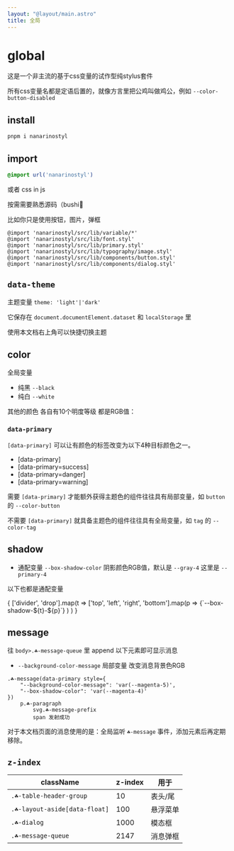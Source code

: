 ```yaml
---
layout: "@layout/main.astro"
title: 全局
---
```



# global

这是一个非主流的基于css变量的试作型纯stylus套件

所有css变量名都是定语后置的，就像方言里把公鸡叫做鸡公，例如 `--color-button-disabled`

## install

```bash
pnpm i nanarinostyl
```

## import

```css
@import url('nanarinostyl')
```

或者 css in js

按需需要熟悉源码（bushi🤣

比如你只是使用按钮，图片，弹框

```styl
@import 'nanarinostyl/src/lib/variable/*'
@import 'nanarinostyl/src/lib/font.styl'
@import 'nanarinostyl/src/lib/primary.styl'
@import 'nanarinostyl/src/lib/typography/image.styl'
@import 'nanarinostyl/src/lib/components/button.styl'
@import 'nanarinostyl/src/lib/components/dialog.styl'
```

## `data-theme`

主题变量 `theme: 'light'|'dark'`

它保存在 `document.documentElement.dataset` 和 `localStorage` 里

使用本文档右上角可以快捷切换主题


## color

全局变量

- 纯黑 `--black` 
- 纯白 `--white` 

其他的颜色 各自有10个明度等级 都是RGB值：

<ColorsCopy />

### `data-primary`

`[data-primary]` 可以让有颜色的标签改变为以下4种目标颜色之一。

- <T tag='code' class='☘-code'>[data-primary]</T>
- <T tag='code' class='☘-code' data-primary="success">[data-primary=success]</T>
- <T tag='code' class='☘-code' data-primary="danger">[data-primary=danger]</T>
- <T tag='code' class='☘-code' data-primary="warning">[data-primary=warning]</T>

需要 `[data-primary]` 才能额外获得主题色的组件往往具有局部变量，如 `button` 的 `--color-button`

不需要 `[data-primary]` 就具备主题色的组件往往具有全局变量，如 `tag` 的 `--color-tag`


## shadow

- 通配变量 `--box-shadow-color` 阴影颜色RGB值，默认是 `--gray-4` 这里是 `--primary-4`

以下也都是通配变量

<Grid inline gap="2em">
{
    ['divider', 'drop'].map(t => 
        ['top', 'left', 'right', 'bottom'].map(p => 
            <T tag='span' class='☘-tag' style={{
                'box-shadow': `var(--box-shadow-${t}-${p})`,
                '--box-shadow-color': `var(--primary-4)`,
                'padding': '24px'
            }}>{`--box-shadow-${t}-${p}`}</T>
        )
    )
}
</Grid>

## message

往 `body>.☘-message-queue` 里 append 以下元素即可显示消息

- `--background-color-message` 局部变量 改变消息背景色RGB

```pug
.☘-message(data-primary style={
    "--background-color-message": 'var(--magenta-5)',
    "--box-shadow-color": 'var(--magenta-4)'
})
    p.☘-paragraph
        svg.☘-message-prefix
        span 发射成功
```

对于本文档页面的消息使用的是：全局监听 `☘-message` 事件，添加元素后再定期移除。

<EmitMessage />


## `z-index`

| className                     | z-index | 用于    |
| ----------------------------- | ------- | ------ |
| `.☘-table-header-group`       | 10      | 表头/尾 |
| `.☘-layout-aside[data-float]` | 100     | 悬浮菜单 | 
| `.☘-dialog`                   | 1000    | 模态框   | 
| `.☘-message-queue`            | 2147    | 消息弹框 |
